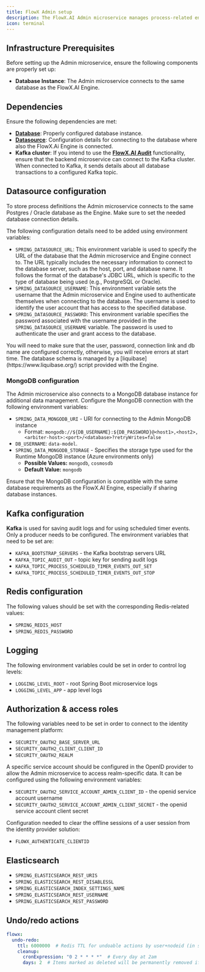 ```yaml
---
title: FlowX Admin setup
description: The FlowX.AI Admin microservice manages process-related entities and provides the REST API used by the FlowX.AI Designer. The processes defined here will be handled by the FlowX.AI Engine. The Admin microservice uses most of the same resources as the FlowX.AI Engine.
icon: terminal
---
```



## Infrastructure Prerequisites

Before setting up the Admin microservice, ensure the following components are properly set up:

- **Database Instance**: The Admin microservice connects to the same database as the FlowX.AI Engine.


## Dependencies

Ensure the following dependencies are met:

- **[Database](#database-configuration)**: Properly configured database instance.
- **[Datasource](#datasource-configuration)**: Configuration details for connecting to the database where also the FlowX.Ai Engine is connected.
- **Kafka cluster**: If you intend to use the [**FlowX.AI Audit**](../../4.0/docs/platform-deep-dive/core-extensions/audit) functionality, ensure that the backend microservice can connect to the Kafka cluster. When connected to Kafka, it sends details about all database transactions to a configured Kafka topic.

## Datasource configuration

To store process definitions the Admin microservice connects to the same Postgres / Oracle database as the Engine. Make sure to set the needed database connection details.

The following configuration details need to be added using environment variables:

* `SPRING_DATASOURCE_URL`: This environment variable is used to specify the URL of the database that the Admin microservice and Engine connect to. The URL typically includes the necessary information to connect to the database server, such as the host, port, and database name. It follows the format of the database's JDBC URL, which is specific to the type of database being used (e.g., PostgreSQL or Oracle).
* `SPRING_DATASOURCE_USERNAME`: This environment variable sets the username that the Admin microservice and Engine used to authenticate themselves when connecting to the database. The username is used to identify the user account that has access to the specified database.
* `SPRING_DATASOURCE_PASSWORD`: This environment variable specifies the password associated with the username provided in the `SPRING_DATASOURCE_USERNAME` variable. The password is used to authenticate the user and grant access to the database.

<Warning>
You will need to make sure that the user, password, connection link and db name are configured correctly, otherwise, you will receive errors at start time.
</Warning>

<Info>
The database schema is managed by a [liquibase](https://www.liquibase.org/) script provided with the Engine.
</Info>


### MongoDB configuration

The Admin microservice also connects to a MongoDB database instance for additional data management. Configure the MongoDB connection with the following environment variables:

* `SPRING_DATA_MONGODB_URI` - URI for connecting to the Admin MongoDB instance
    * Format: `mongodb://${DB_USERNAME}:${DB_PASSWORD}@<host1>,<host2>,<arbiter-host>:<port>/<database>?retryWrites=false`
* `DB_USERNAME`: `data-model`.
* `SPRING_DATA_MONGODB_STORAGE` - Specifies the storage type used for the Runtime MongoDB instance (Azure environments only) 
  * **Possible Values:** `mongodb`, `cosmosdb`
  * **Default Value:** `mongodb`

<Info>
Ensure that the MongoDB configuration is compatible with the same database requirements as the FlowX.AI Engine, especially if sharing database instances.
</Info>


## Kafka configuration

**Kafka** is used for saving audit logs and for using scheduled timer events. Only a producer needs to be configured. The environment variables that need to be set are:

* `KAFKA_BOOTSTRAP_SERVERS` - the Kafka bootstrap servers URL
* `KAFKA_TOPIC_AUDIT_OUT` - topic key for sending audit logs
* `KAFKA_TOPIC_PROCESS_SCHEDULED_TIMER_EVENTS_OUT_SET`
* `KAFKA_TOPIC_PROCESS_SCHEDULED_TIMER_EVENTS_OUT_STOP`


## Redis configuration

The following values should be set with the corresponding Redis-related values:

* `SPRING_REDIS_HOST`
* `SPRING_REDIS_PASSWORD`

## Logging

The following environment variables could be set in order to control log levels:

* `LOGGING_LEVEL_ROOT` - root Spring Boot microservice logs
* `LOGGING_LEVEL_APP` - app level logs

## Authorization & access roles

The following variables need to be set in order to connect to the identity management platform:

* `SECURITY_OAUTH2_BASE_SERVER_URL`
* `SECURITY_OAUTH2_CLIENT_CLIENT_ID`
* `SECURITY_OAUTH2_REALM`

A specific service account should be configured in the OpenID provider to allow the Admin microservice to access realm-specific data. It can be configured using the following environment variables:

* `SECURITY_OAUTH2_SERVICE_ACCOUNT_ADMIN_CLIENT_ID` - the openid service account username
* `SECURITY_OAUTH2_SERVICE_ACCOUNT_ADMIN_CLIENT_SECRET` - the openid service account client secret

Configuration needed to clear the offline sessions of a user session from the identity provider solution:

* `FLOWX_AUTHENTICATE_CLIENTID` 

<Card title="Configuring access rights for admin" href="./access-management/configuring-access-rights-for-admin">
</Card>

## Elasticsearch

* `SPRING_ELASTICSEARCH_REST_URIS`
* `SPRING_ELASTICSEARCH_REST_DISABLESSL`
* `SPRING_ELASTICSEARCH_INDEX_SETTINGS_NAME` 
* `SPRING_ELASTICSEARCH_REST_USERNAME`
* `SPRING_ELASTICSEARCH_REST_PASSWORD`


## Undo/redo actions

```yaml
flowx:
  undo-redo:
    ttl: 6000000  # Redis TTL for undoable actions by user+nodeid (in seconds)
    cleanup:
      cronExpression: "0 2 * * * *"  # Every day at 2am
      days: 2  # Items marked as deleted will be permanently removed if older than this number of days
```
